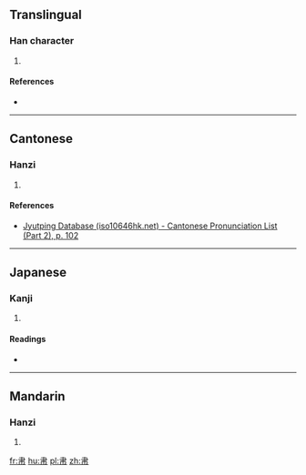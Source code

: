 ==Translingual==

===Han character===
{{Han char|rn=50|rad=巾|as=03|sn=6|four=|canj=LB,XLB}}

# {{defn|Han|sort=巾03}}

====References====
* {{Han ref|kx=0329.020|dkj=08790|dj=0634.110|hdz=10730.200|uh=5E07|ud=24071}}

----

==Cantonese==

===Hanzi===
{{yue-hanzi|jyut=[[nip6]], [[lip6]]|y=nip6, lip6}}

# {{defn|lang=yue|sort=巾03}}

====References====
* [http://www.iso10646hk.net/jp/document/download.jsp Jyutping Database (iso10646hk.net) - Cantonese Pronunciation List (Part 2), p. 102]

----

==Japanese==

===Kanji===
{{ja-kanji|grade=|rs=巾03}}

# {{defn|lang=ja|sort=巾03}}

====Readings====
* {{ja-readings|on=[[でん]] (den), [[にょう]] (nyō)|kun=[[てわざがすばやい]] (tewazagasubayai)}}

----

==Mandarin==

===Hanzi===
{{cmn-hanzi|pin=[[niè]] ([[nie4]])|wg=nieh<sup>4</sup>}}

# {{defn|lang=cmn|sort=巾03}}

[[fr:帇]]
[[hu:帇]]
[[pl:帇]]
[[zh:帇]]